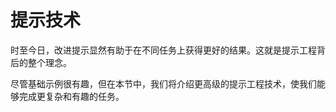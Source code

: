 # 提示技术


时至今日，改进提示显然有助于在不同任务上获得更好的结果。这就是提示工程背后的整个理念。

尽管基础示例很有趣，但在本节中，我们将介绍更高级的提示工程技术，使我们能够完成更复杂和有趣的任务。

<ContentFileNames section="techniques" lang="zh"/>
